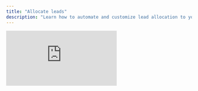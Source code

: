 ```yaml
---
title: "Allocate leads"
description: "Learn how to automate and customize lead allocation to your sales reps"
---
```


<iframe className="w-full aspect-video rounded-xl" src="https://www.youtube.com/embed/5FPvlxMg9gI" title="Allocate leads in Cargo" frameBorder="0" allow="accelerometer; autoplay; clipboard-write; encrypted-media; gyroscope; picture-in-picture" allowFullScreen />

## What is lead allocation?

Lead allocation is the process of assigning incoming leads to the right sales reps, teams, or territories. Getting this right is critical for maximizing speed-to-lead, rep productivity, and conversion rates.

Cargo lets you automate lead allocation using custom rules and real-time data—so every lead goes to the best possible owner, instantly.

## Use cases

- **Territory-based routing:** Assign leads based on geography, company size, or industry.
- **Round robin:** Distribute leads evenly across your team to ensure fair workload.
- **Priority assignment:** Route high-value or urgent leads to your top performers.
- **Custom logic:** Use any data point or business rule to create your own allocation strategy.

Cargo makes it easy to adapt your lead allocation process as your team and business needs evolve.